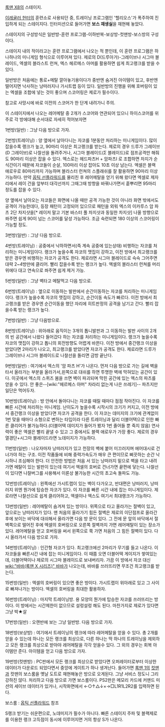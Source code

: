 [[록맨 X8]]의 스테이지.

[[이레귤러 헌터]]의 훈련소로 사용되던 중, 트레이닝 프로그램인 '헬리오스'가 폭주하여 진입하게 되는 스테이지다. 인터미션으로 들어가면 '''보스 재생실'''을 재현해 놓았다.

스테이지의 구성방식은 
일반방-훈련 프로그램-이하반복-보상방-컷맨방-보스방의 구성이다.

스테이지 내의 적이라고는 훈련 프로그램에서 나오는 적 뿐인데, 이 훈련 프로그램은 하나하나의 미니게임 형식으로 이루어져 있다. 제로의 D(드루아가)-그레이브나 시그마 블레이드, 엑셀의 블라스트 런쳐, 엑스 헤르메스 아머를 활용하면 쉽게 최고랭크를 받을 수 있다. 

일반방은 처음에는 통로+메탈 깔아놓기용이다가 중반엔 숨겨진 아이템이 있고, 후반엔 떨어지면 낙사하는 낭떠러지나 가시트랩 등이 있다. 일반방의 진행을 위해 호버링이 있는 엑셀을 조합에 넣는 것이 좋으며 스코어링은 제로가 필수이다.

참고로 사망시에 바로 이전의 스코어가 한 단계 내려가니 주의.

이 스테이지에서 나오는 레어메탈 중 2개가 스코어와 연관되어 있으니 하이스코어를 위주로 각 방에대해 순서대로 자세히 적어보자면

1번방(일반) : 그냥 다음 방으로 가자.

2번방(트레이닝) : 양 옆에서 날아다니는 자코를 1분동안 처리하는 미니게임이다. 많이 잡을수록 랭크가 높고, 90마리 이상은 최고랭크를 받는다. 제로의 경우 드루가 그레이브(D 그레이브)로 나찰선을 돌려주거나, 시그마 블레이드(Σ 블레이드)로 점프공격만 해줘도 90마리 이상은 잡을 수 있다. 엑스로는 헤드파츠H + 암파츠I 로 조합하면 차지가 순식간이기 때문에  자코들이 순살, 100마리 이상 잡아도 10초 이상 남는다. 엑셀은 블랙 애로우로 80마리까지 가능하며 블라스터 런쳐의 스플래쉬를 잘 활용하면 90마리 이상 가능하다. 만약 [[옵틱 선플라워드]]를 물리친 후 레어메탈을 얻기 위해 왔다면 엑셀로 제자리에서 레이 건을 앞부터 대각선까지 그때그때 방향을 바꿔나가면서 흩뿌리면 95마리 정도를 잡을 수 있다.

양 옆에서 날아오는 자코들은 화면에 나올 때만 공격 가능한 것이 아니라 화면 밖에서도 공격이 가능한데다, 등장 패턴이 고정되어 있으므로 패턴을 외워 엑스의 이카루스 암 파츠 2단 차지샷을[* 레이저 말고 기본 바스터 풀 차지샷과 동일한 차지샷] 나올 방향으로 쏴주면 쉽게 90이 넘는 스코어를 달성 가능하다. 조금 숙련되면 180 이상의 스코어링이 가능할 정도.

3번방(일반) : 그냥 다음 방으로.

4번방(트레이닝) : 공중에서 낙하하면서(즉 계속 공중에 있는상태) 비행하는 자코를 처리하는 미니게임이다. 랭크가 높을수록 자코의 맷집이 강하고, 이전 방에서 최고랭크를 받은 경우엔 비행하는 자코가 공격도 한다. 제로라면 시그마 블레이드로 슥슥 그어주면 대략 2~4방만에 클리어. 빨리 잡을수록 받는 랭크가 높다. 엑셀의 블라스터 런쳐를 머리 위에다 대고 연속으로 쏴주면 쉽게 제거 가능.

5번방(일반) : 그냥 벽타고 메탈먹고 다음 방으로.

6번방(트레이닝) : 옆으로 이동하는 발판에서 순간이동하는 자코를 처리하는 미니게임이다. 랭크가 높을수록 자코의 맷집이 강하고, 순간이동 속도가 빠르다. 이전 방에서 최고랭크를 받은 경우엔 순간이동을 했던 자리에 히트판정의 공격을 남기고 간다. 빨리 잡을수록 받는 랭크가 높다.

7번방(일반) : 그냥 다음방으로.

8번방(트레이닝) : 위아래로 움직이는 3개의 톱니발판과 그 이동하는 발판 사이의 2개의 빈 공간에서 나왔다 들어갔다 하는 자코를 처리하는 미니게임이다. 랭크가 높을수록 자코의 맷집이 강하고 톱니의 회전방향도 어렵게 바뀐다. 이전 방에서 중간랭크 이상을 받았다면 2마리가 나오고, 최고랭크를 받았다면 자코가 공격도 한다. 제로라면 드루가 그레이브나 시그마 블레이드로 나찰선을 돌리면 금방 끝난다.

9번방(일반) : 여기에서 엑스의 '암 파츠 H'가 나온다. 먼저 다음 방으로 가는 길에 벽을 타서 올라가는 부분을 올라가서,왼쪽으로 대쉬를 하면 투명한 벽에 막혀있는 공간이 있다. 이곳에서 엑스의 스퀴즈 봄을 쓰면 벽이 파괴되며 막힌 공간에 있는 엑스의 파츠를 얻을 수 있다. 안 좋은--[wiki:"헤르메스 아머" 차라리 없는게 나은 쓰레기]-- 파츠지만 일단은 먹어두자.

10번방(트레이닝) : 방 안에서 돌아다니는 자코를 때릴 때마다 점점 작아진다. 이 자코를 빠른 시간에 처리하는 미니게임. 난이도가 높을수록 시작시의 크기가 커지고, 이전 방에서 중간랭크 이상을 받았다면 자코가 공격을 한다. 이 자코는 데미지의 크기에 관계없이 1번 맞을 때마다 소형으로 변하는 타입이라 다른 트레이닝과 달리 더블어택으로 인한 빠른 클리어가 불가능하다.(더블어택 데미지가 들어가 봤자 1번 줄어들 뿐 죽지 않음) 연사력이 좋은 엑셀은 빨리 끝낼 수 있고 그 중에서도 블랙 애로우가 가장 좋다. 제로의 경우 열경단+시그마 블레이드라면 노데미지가 가능하다.

11번방(일반) : 나오자마자 낭떠러지가 있고 천장의 벽에 붙어 미끄러지며 에어대시로 건너가야 하는 구조. 이전 작품들에 비해 중력가속도가 매우 큰 편이므로 삐끗하는 순간 낙사하니 조심해야 한다. 더 안전한 방법은 처음 서 있는 낭떠러지 밑으로 벽을 타고 내려가면 메탈이 있는 발판이 있는데 여기서 엑셀의 호버로 건너가면 끝편에 닿는다. 나찰선이 있다면 나찰버그를 사용해서 이론상 불가능한 시간의 초고속 돌파도 가능.

12번방(트레이닝) : 왼쪽에선 가시트랩이 있는 벽이 다가오고, 반대편은 낭떠러지, 낭떠러지 위엔 뭔가에 탑승한 자코가 있다. 이 자코를 빠른 시간 내에 잡는 미니게임이다. 제로라면 나찰선으로 쉽게 클리어하고, 엑셀이나 엑스도 여기서 최대랭크가 가능하다.

13번방(일반) : 레어메탈이 숨겨져 있는 방이다. 위쪽으로 타고 올라가는 절벽이 있고, 앞으로는 낭떠러지가 있다. 맨 처음의 올라가기 힘든 절벽은 제로의 이단점프로 올라간 후에 보이는 바닥에 대쉬해서 올라가면 다음 방 문이 있다. 그 전에 문 앞의 바닥에서 절벽쪽으로 떨어진 후에 엑셀의 호버링으로 오른쪽 절벽까지 가면 레어메탈이 있는 장소가 있다. 레어메탈을 얻고 호버링을 써서 왼쪽으로 쭉 가면 처음의 그 힘든 절벽이 있다. 다시 올라가서 다음 방으로 가자.

14번방(트레이닝) : 인간형 자코가 있다. 최고랭크에선 2마리가 무기를 들고 나온다. 이 자코들을 빠른시간 내에 잡는 미니게임이다. 이 때쯤 오면 더블어택 게이지가 쌓여있는데, 더블어택이나 제로의 시그마 블레이드로 보내버리자. 가끔 이 방에서 자코 대신 [[wiki:"바바(록맨 X 시리즈)" 바바]]가 나오는데, 바바를 쓰러뜨리면 무조건 최고랭크를 받는다.

15번방(일반) : 엑셀의 호버링이 있으면 좋은 방이다. 가시트랩이 위아래로 있고 그 사이로 빠져나가는 방이다. 엑셀의 호버링을 최대한 활용하자.

16번방(트레이닝) : 마지막 트레이닝방. 용 모양의 뭔가에 탑승한 자코를 쓰러뜨리는 방이다. 이 방에서는 시간제한이 없으므로 설렁설렁 해도 된다. 마찬가지로 제로가 있다면 그냥 박★살

17번방(일반) : 오랜반에 보는 그냥 일반방. 다음 방으로 가자.

18번방(보상방) : 여기에서 트레이닝의 랭크에 따라 레어메탈을 얻을 수 있다. 총 2개를 얻을 수 있는데 하나는 모든 랭크를 최상으로, 다른 하나는 딱 하나의 트레이닝을 제외하고 모든 랭크를 최상으로 받아야 레어메탈을 각각 얻을수 있다. 그 외의 경우는 회복 아이템만 준다. 아이템을 얻고 다음 방으로 가자.

19번방(컷맨방) : PC판에서 모든 랭크를 최상으로 받았다면 오퍼레이터로부터 이상한 데이터가 다운로드 되었다면서 중앙에 게이트가 하나 생겨난다. 들어가면 [[록맨 1]]의 [[컷맨]]과 컷맨의 보스룸을 옛날 도트로 재현해놓은 방으로 오게된다. 그냥 서비스 정도니 그리 강하진 않다. 처리하고 다음 방으로 가면 보스룸이다. PS2판은 메모리 카드에 커맨드 미션의 세이브 데이터가 있거나, 시작화면에서 ←○↑△↓×→□L1R1L2R2를 입력하면 된다.

보스룸 : [[옵틱 선플라워드]] 참조

S랭크 받기는 쉬운편으로, 노데미지가 필수가 아니다. 빠른 스테이지 주파 및 블랙제로를 이용한 랭크 고득점이 동시에 이루어지면 거의 항상 S가 나온다.
